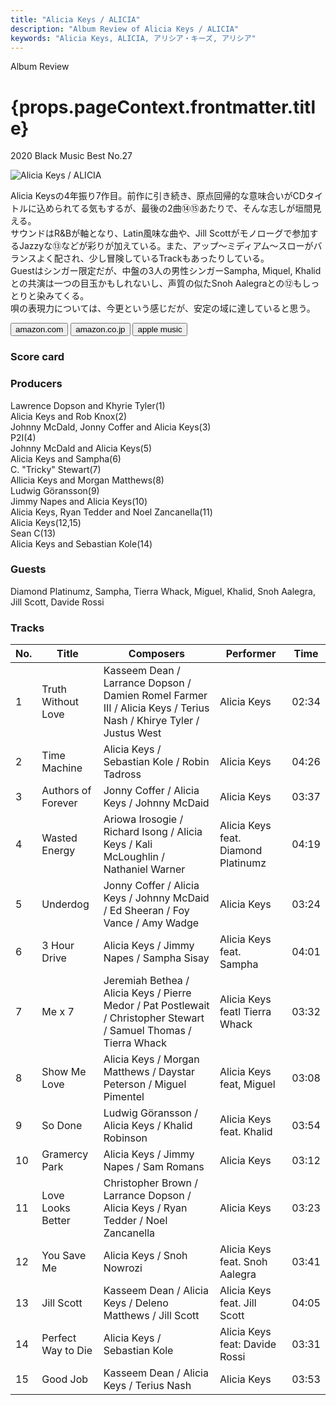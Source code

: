 ```yaml
---
title: "Alicia Keys / ALICIA"
description: "Album Review of Alicia Keys / ALICIA"
keywords: "Alicia Keys, ALICIA, アリシア・キーズ, アリシア"
---
```





<p className="largeP">Album Review</p>
<h1 className="h1--no--margin">{props.pageContext.frontmatter.title}</h1>
<p className="largeP">
  <Link to="/best50/2020/">2020 Black Music Best No.27</Link>
</p>

<Row className="image-card-group">
	<Column colMd={"3"} colLg={"4"} noGutterMdLeft="">
    <ImageCard>

![Alicia Keys / ALICIA](../../images/cd/aliciakeys7L.jpg)

</ImageCard>
	</Column>
	<Column colMd={"4"} colLg={"8"} noGutterMdLeft="">
	<p>
	  Alicia Keysの4年振り7作目。前作に引き続き、原点回帰的な意味合いがCDタイトルに込められてる気もするが、最後の2曲⑭⑮あたりで、そんな志しが垣間見える。
    <br/>サウンドはR&Bが軸となり、Latin風味な曲や、Jill Scottがモノローグで参加するJazzyな⑬などが彩りが加えている。また、アップ～ミディアム～スローがバランスよく配され、少し冒険しているTrackもあったりしている。
    <br/>Guestはシンガー限定だが、中盤の3人の男性シンガーSampha, Miquel, Khalidとの共演は一つの目玉かもしれないし、声質の似たSnoh Aalegraとの⑫もしっとりと染みてくる。
    <br/>唄の表現力については、今更という感じだが、安定の域に達していると思う。</p>
  <div>
	  <Button className="button-right-mergin" href="https://amzn.to/3m42FIE" kind="primary" size="small" renderIcon={ArrowUpRight24}>
      amazon.com
    </Button>
    <Button className="button-right-mergin" href="https://amzn.to/2PEoGBF" kind="secondary" size="small" renderIcon={ArrowUpRight24}>
      amazon.co.jp
    </Button>
    <Button className="button-right-mergin" href="https://apple.co/39uveK6" kind="tertiary" size="small" renderIcon={ArrowUpRight24}>
      apple music
    </Button>
	</div>
	</Column>
</Row>
<Row >
  <Column colMd={"4"} colLg={"4"} noGutterMdLeft="">
    <div>
      <h3>Score card</h3>
	    <SliderJS1 value="5" />
      <SliderJS2 value="1" />
	    <SliderJS3 value="1" />
      <SliderJS4 value="9" />
    </div>
  </Column>
  <Column colMd={"4"} colLg={"8"} noGutterMdLeft="">
    <div>
      <h3>Producers</h3>
      <p>
        Lawrence Dopson and Khyrie Tyler(1)
        <br/>Alicia Keys and Rob Knox(2)
        <br/>Johnny McDald, Jonny Coffer and Alicia Keys(3)
        <br/>P2I(4)
        <br/>Johnny McDald and Alicia Keys(5)
        <br/>Alicia Keys and Sampha(6)
        <br/>C. "Tricky" Stewart(7)
        <br/>Allicia Keys and Morgan Matthews(8)
        <br/>Ludwig Göransson(9)
        <br/>Jimmy Napes and Alicia Keys(10)
        <br/>Alicia Keys, Ryan Tedder and Noel Zancanella(11)
        <br/>Alicia Keys(12,15)
        <br/>Sean C(13)
        <br/>Alicia Keys and Sebastian Kole(14)
      </p>
      <h3>Guests</h3>
      <p>
        Diamond Platinumz, Sampha, Tierra Whack, Miguel, Khalid, Snoh Aalegra, Jill Scott, Davide Rossi
      </p>
    </div>
  </Column>
</Row>

<h3>Tracks</h3>

| No. | Title              | Composers                                                                                                          | Performer                           | Time  |
| --- | ------------------ | ------------------------------------------------------------------------------------------------------------------ | ----------------------------------- | ----- |
| 1   | Truth Without Love | Kasseem Dean / Larrance Dopson / Damien Romel Farmer III / Alicia Keys / Terius Nash / Khirye Tyler / Justus West  | Alicia Keys                         | 02:34 |
| 2   | Time Machine       | Alicia Keys / Sebastian Kole / Robin Tadross                                                                       | Alicia Keys                         | 04:26 |
| 3   | Authors of Forever | Jonny Coffer / Alicia Keys / Johnny McDaid                                                                         | Alicia Keys                         | 03:37 |
| 4   | Wasted Energy      | Ariowa Irosogie / Richard Isong / Alicia Keys / Kali McLoughlin / Nathaniel Warner                                 | Alicia Keys feat. Diamond Platinumz | 04:19 |
| 5   | Underdog           | Jonny Coffer / Alicia Keys / Johnny McDaid / Ed Sheeran / Foy Vance / Amy Wadge                                    | Alicia Keys                         | 03:24 |
| 6   | 3 Hour Drive       | Alicia Keys / Jimmy Napes / Sampha Sisay                                                                           | Alicia Keys feat. Sampha            | 04:01 |
| 7   | Me x 7             | Jeremiah Bethea / Alicia Keys / Pierre Medor / Pat Postlewait / Christopher Stewart / Samuel Thomas / Tierra Whack | Alicia Keys featl Tierra Whack      | 03:32 |
| 8   | Show Me Love       | Alicia Keys / Morgan Matthews / Daystar Peterson / Miguel Pimentel                                                 | Alicia Keys feat, Miguel            | 03:08 |
| 9   | So Done            | Ludwig Göransson / Alicia Keys / Khalid Robinson                                                                   | Alicia Keys feat. Khalid            | 03:54 |
| 10  | Gramercy Park      | Alicia Keys / Jimmy Napes / Sam Romans                                                                             | Alicia Keys                         | 03:12 |
| 11  | Love Looks Better  | Christopher Brown / Larrance Dopson / Alicia Keys / Ryan Tedder / Noel Zancanella                                  | Alicia Keys                         | 03:23 |
| 12  | You Save Me        | Alicia Keys / Snoh Nowrozi                                                                                         | Alicia Keys feat. Snoh Aalegra      | 03:41 |
| 13  | Jill Scott         | Kasseem Dean / Alicia Keys / Deleno Matthews / Jill Scott                                                          | Alicia Keys feat. Jill Scott        | 04:05 |
| 14  | Perfect Way to Die | Alicia Keys / Sebastian Kole                                                                                       | Alicia Keys feat: Davide Rossi      | 03:31 |
| 15  | Good Job           | Kasseem Dean / Alicia Keys / Terius Nash                                                                           | Alicia Keys                         | 03:53 |
